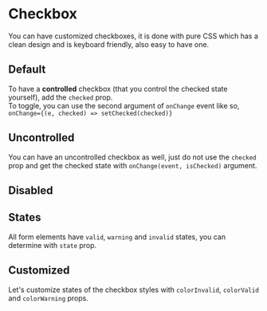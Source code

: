 
# Checkbox

<p class="component-doc-intro">
  You can have customized checkboxes, it is done with pure CSS which has a clean
  design and is keyboard friendly, also easy to have one.
</p>
<div class="funky-spacer" />

## Default

To have a **controlled** checkbox (that you control the checked state yourself), add the `checked` prop.  
To toggle, you can use the second argument of `onChange` event like so, `onChange={(e, checked) => setChecked(checked)}`

<Canvas>
  <Story id="inputs-checkbox--default" />
</Canvas>

## Uncontrolled

You can have an uncontrolled checkbox as well, just do not use the `checked` prop and get the checked state with `onChange(event, isChecked)` argument.


<Canvas>
  <Story id="inputs-checkbox--uncontrolled" />
</Canvas>

## Disabled

<Canvas>
  <Story id="inputs-checkbox--disabled" />
</Canvas>

## States

All form elements have `valid`, `warning` and `invalid` states, you can determine with `state` prop.

<Canvas>
  <Story id="inputs-checkbox--states" />
</Canvas>

## Customized

Let's customize states of the checkbox styles with `colorInvalid`, `colorValid` and `colorWarning` props.

<Canvas>
  <Story id="inputs-checkbox--customized" />
</Canvas>
